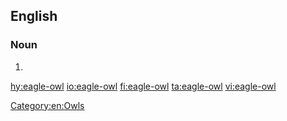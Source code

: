 ==English==

===Noun===
{{en-noun}}

# {{alternative form of|eagle owl|lang=en}}

[[Category:en:Owls]]

[[hy:eagle-owl]]
[[io:eagle-owl]]
[[fi:eagle-owl]]
[[ta:eagle-owl]]
[[vi:eagle-owl]]